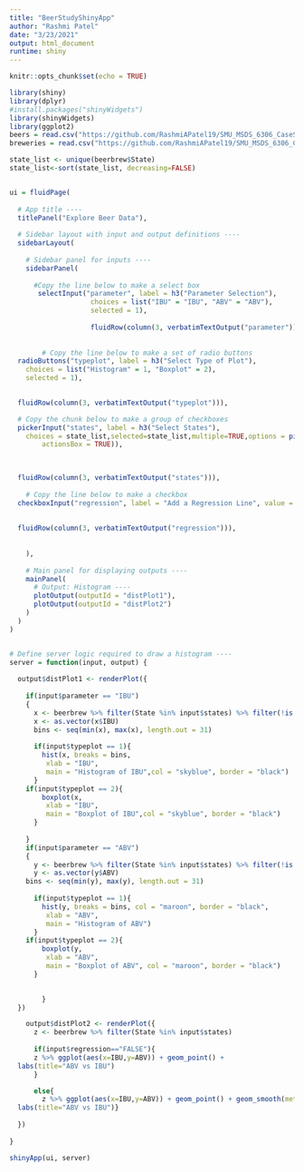 ---
title: "BeerStudyShinyApp"
author: "Rashmi Patel"
date: "3/23/2021"
output: html_document
runtime: shiny
---

```{r setup, include=FALSE}
knitr::opts_chunk$set(echo = TRUE)
```

```{r echo = FALSE}
library(shiny)
library(dplyr)
#install.packages("shinyWidgets")
library(shinyWidgets)
library(ggplot2)
beers = read.csv("https://github.com/RashmiAPatel19/SMU_MSDS_6306_CaseStudy1_Spring2021/blob/main/Beers.csv", header = TRUE)
breweries = read.csv("https://github.com/RashmiAPatel19/SMU_MSDS_6306_CaseStudy1_Spring2021/blob/main/Breweries.csv", header = TRUE)

state_list <- unique(beerbrew$State)
state_list<-sort(state_list, decreasing=FALSE)


ui = fluidPage(
  
  # App title ----
  titlePanel("Explore Beer Data"),
  
  # Sidebar layout with input and output definitions ----
  sidebarLayout(
    
    # Sidebar panel for inputs ----
    sidebarPanel(
      
      #Copy the line below to make a select box 
       selectInput("parameter", label = h3("Parameter Selection"), 
                    choices = list("IBU" = "IBU", "ABV" = "ABV"), 
                    selected = 1),
                     
                    fluidRow(column(3, verbatimTextOutput("parameter"))),
      
       
        # Copy the line below to make a set of radio buttons
  radioButtons("typeplot", label = h3("Select Type of Plot"),
    choices = list("Histogram" = 1, "Boxplot" = 2), 
    selected = 1),
  

  fluidRow(column(3, verbatimTextOutput("typeplot"))), 

  # Copy the chunk below to make a group of checkboxes
  pickerInput("states", label = h3("Select States"), 
    choices = state_list,selected=state_list,multiple=TRUE,options = pickerOptions(
        actionsBox = TRUE)),
  
  

  fluidRow(column(3, verbatimTextOutput("states"))),
  
    # Copy the line below to make a checkbox
  checkboxInput("regression", label = "Add a Regression Line", value = FALSE),
  
 
  fluidRow(column(3, verbatimTextOutput("regression"))),
  
  
    ),
    
    # Main panel for displaying outputs ----
    mainPanel(
      # Output: Histogram ----
      plotOutput(outputId = "distPlot1"),
      plotOutput(outputId = "distPlot2")
    )
  )
)


# Define server logic required to draw a histogram ----
server = function(input, output) {
  
  output$distPlot1 <- renderPlot({
    
    if(input$parameter == "IBU")
    {
      x <- beerbrew %>% filter(State %in% input$states) %>% filter(!is.na(IBU))
      x <- as.vector(x$IBU)
      bins <- seq(min(x), max(x), length.out = 31)
    
      if(input$typeplot == 1){
        hist(x, breaks = bins, 
         xlab = "IBU",
         main = "Histogram of IBU",col = "skyblue", border = "black")
      }
    if(input$typeplot == 2){
        boxplot(x, 
         xlab = "IBU",
         main = "Boxplot of IBU",col = "skyblue", border = "black")
      }
    
    }
    if(input$parameter == "ABV")
    {
      y <- beerbrew %>% filter(State %in% input$states) %>% filter(!is.na(ABV))
      y <- as.vector(y$ABV)
    bins <- seq(min(y), max(y), length.out = 31)
    
      if(input$typeplot == 1){
        hist(y, breaks = bins, col = "maroon", border = "black",
         xlab = "ABV",
         main = "Histogram of ABV")
      }
    if(input$typeplot == 2){
        boxplot(y, 
         xlab = "ABV",
         main = "Boxplot of ABV", col = "maroon", border = "black")
      }
    

        }
  })

    output$distPlot2 <- renderPlot({
      z <- beerbrew %>% filter(State %in% input$states) 
      
      if(input$regression=="FALSE"){
      z %>% ggplot(aes(x=IBU,y=ABV)) + geom_point() +
  labs(title="ABV vs IBU")
      }

      else{
        z %>% ggplot(aes(x=IBU,y=ABV)) + geom_point() + geom_smooth(method='lm') +
  labs(title="ABV vs IBU")}
      
  })
    
}

shinyApp(ui, server)
```